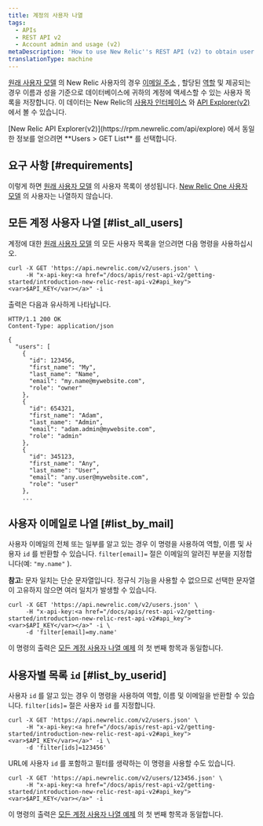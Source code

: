 ```yaml
---
title: 계정의 사용자 나열
tags:
  - APIs
  - REST API v2
  - Account admin and usage (v2)
metaDescription: 'How to use New Relic''s REST API (v2) to obtain user names, emails, roles, and IDs for your New Relic account.'
translationType: machine
---
```


[원래 사용자 모델](/docs/accounts/original-accounts-billing/original-product-based-pricing/overview-user-models) 의 New Relic 사용자의 경우 [이메일 주소](/docs/accounts-partnerships/accounts/account-setup/adding-updating-users) , 할당된 [역할](/docs/accounts-partnerships/accounts/account-setup/users-roles) 및 제공되는 경우 이름과 성을 기준으로 데이터베이스에 귀하의 계정에 액세스할 수 있는 사용자 목록을 저장합니다. 이 데이터는 New Relic의 [사용자 인터페이스](/docs/accounts-partnerships/accounts/account-setup/adding-updating-users) 와 [API Explorer(v2)](/docs/apm/apis/api-explorer-v2/parts-api-explorer) 에서 볼 수 있습니다.

<Callout variant="tip">
  [New Relic API Explorer(v2)](https://rpm.newrelic.com/api/explore) 에서 동일한 정보를 얻으려면 **Users > GET List** 를 선택합니다.
</Callout>

## 요구 사항 [#requirements]

이렇게 하면 [원래 사용자 모델](/docs/accounts/original-accounts-billing/original-product-based-pricing/overview-user-models) 의 사용자 목록이 생성됩니다. [New Relic One 사용자 모델](/docs/accounts/original-accounts-billing/original-product-based-pricing/overview-user-models) 의 사용자는 나열하지 않습니다.

## 모든 계정 사용자 나열 [#list_all_users]

계정에 대한 [원래 사용자 모델](/docs/accounts/original-accounts-billing/original-product-based-pricing/overview-user-models) 의 모든 사용자 목록을 얻으려면 다음 명령을 사용하십시오.

```
curl -X GET 'https://api.newrelic.com/v2/users.json' \
     -H "x-api-key:<a href="/docs/apis/rest-api-v2/getting-started/introduction-new-relic-rest-api-v2#api_key"><var>$API_KEY</var></a>" -i
```

출력은 다음과 유사하게 나타납니다.

```
HTTP/1.1 200 OK
Content-Type: application/json

{
  "users": [
    {
      "id": 123456,
      "first_name": "My",
      "last_name": "Name",
      "email": "my.name@mywebsite.com",
      "role": "owner"
    },
    {
      "id": 654321,
      "first_name": "Adam",
      "last_name": "Admin",
      "email": "adam.admin@mywebsite.com",
      "role": "admin"
    },
    {
      "id": 345123,
      "first_name": "Any",
      "last_name": "User",
      "email": "any.user@mywebsite.com",
      "role": "user"
    },
    ...
```

## 사용자 이메일로 나열 [#list_by_mail]

사용자 이메일의 전체 또는 일부를 알고 있는 경우 이 명령을 사용하여 역할, 이름 및 사용자 `id` 를 반환할 수 있습니다. `filter[email]=` 절은 이메일의 알려진 부분을 지정합니다(예: `"my.name"` ).

**참고:** 문자 일치는 단순 문자열입니다. 정규식 기능을 사용할 수 없으므로 선택한 문자열이 고유하지 않으면 여러 일치가 발생할 수 있습니다.

```
curl -X GET 'https://api.newrelic.com/v2/users.json' \
     -H "x-api-key:<a href="/docs/apis/rest-api-v2/getting-started/introduction-new-relic-rest-api-v2#api_key"><var>$API_KEY</var></a>" -i \
     -d 'filter[email]=my.name'
```

이 명령의 출력은 [모든 계정 사용자 나열 예제](#list_all_users) 의 첫 번째 항목과 동일합니다.

## 사용자별 목록 `id` [#list_by_userid]

사용자 `id` 를 알고 있는 경우 이 명령을 사용하여 역할, 이름 및 이메일을 반환할 수 있습니다. `filter[ids]=` 절은 사용자 `id` 를 지정합니다.

```
curl -X GET 'https://api.newrelic.com/v2/users.json' \
     -H "x-api-key:<a href="/docs/apis/rest-api-v2/getting-started/introduction-new-relic-rest-api-v2#api_key"><var>$API_KEY</var></a>" -i \
     -d 'filter[ids]=123456'
```

URL에 사용자 `id` 를 포함하고 필터를 생략하는 이 명령을 사용할 수도 있습니다.

```
curl -X GET 'https://api.newrelic.com/v2/users/123456.json' \
     -H "x-api-key:<a href="/docs/apis/rest-api-v2/getting-started/introduction-new-relic-rest-api-v2#api_key"><var>$API_KEY</var></a>" -i
```

이 명령의 출력은 [모든 계정 사용자 나열 예제](#list_all_users) 의 첫 번째 항목과 동일합니다.